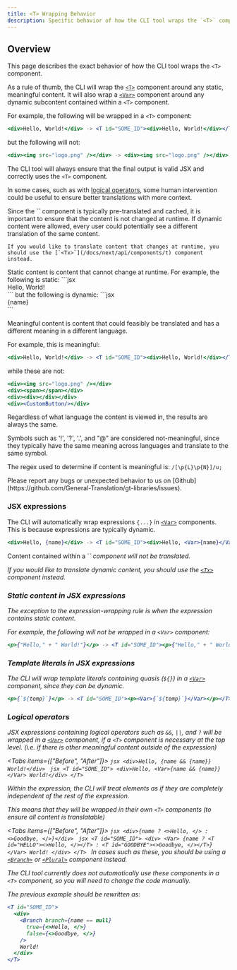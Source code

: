 ```yaml
---
title: <T> Wrapping Behavior
description: Specific behavior of how the CLI tool wraps the `<T>` component
---
```


## Overview

This page describes the exact behavior of how the CLI tool wraps the `<T>` component.

As a rule of thumb, the CLI will wrap the [`<T>`](/docs/next/api/components/t) component around any static, meaningful content.
It will also wrap a [`<Var>`](/docs/next/api/components/var) component around any dynamic subcontent contained within a `<T>` component.

For example, the following will be wrapped in a `<T>` component:
```jsx
<div>Hello, World!</div> -> <T id="SOME_ID"><div>Hello, World!</div></T>
```

but the following will not:
```jsx
<div><img src="logo.png" /></div> -> <div><img src="logo.png" /></div>
```

The CLI tool will always ensure that the final output is valid JSX and correctly uses the `<T>` component.

In some cases, such as with [logical operators](#logical-operators), some human intervention could be useful to ensure better translations with more context.

<Accordions>
  <Accordion title="Why can't <T> components wrap dynamic content?">
    Since the `<T>` component is typically pre-translated and cached, it is important to ensure that the content is not changed at runtime.
    If dynamic content were allowed, every user could potentially see a different translation of the same content.

    If you would like to translate content that changes at runtime, you should use the [`<Tx>`](/docs/next/api/components/t) component instead.
  </Accordion>
  <Accordion title='What is considered "static" content?'>
    Static content is content that cannot change at runtime.
    For example, the following is static:
    ```jsx
    <div>Hello, World!</div>
    ```
    but the following is dynamic:
    ```jsx
    <div>{name}</div>
    ```
  </Accordion>
  <Accordion title='What is considered "meaningful" content?'>
    
Meaningful content is content that could feasibly be translated and has a different meaning in a different language.

For example, this is meaningful:
```jsx
<div>Hello, World!</div> -> <T id="SOME_ID"><div>Hello, World!</div></T>
```
while these are not:
```jsx
<div><img src="logo.png" /></div>
<div><span></span></div>
<div><div></div></div>
<div><CustomButton/></div>
```

Regardless of what language the content is viewed in, the results are always the same.

<Callout type="info">
  Symbols such as '!', '?', '.', and "@" are considered not-meaningful, since they typically have the same meaning across languages and 
  translate to the same symbol.
  
  The regex used to determine if content is meaningful is:
  ```/[\p{L}\p{N}]/u;```
</Callout>
  </Accordion>
</Accordions>

<Callout type="info">
  Please report any bugs or unexpected behavior to us on [Github](https://github.com/General-Translation/gt-libraries/issues).
</Callout>


### JSX expressions

The CLI will automatically wrap expressions `{...}` in [`<Var>`](/docs/next/api/components/var) components.
This is because expressions are typically dynamic. 

```jsx
<div>Hello, {name}</div> -> <T id="SOME_ID"><div>Hello, <Var>{name}</Var></div></T>
```

<Callout type="warn">
  Content contained within a `<Var>` component will not be translated. 
  
  If you would like to translate dynamic content, you should use the [`<Tx>`](/docs/next/api/components/t) component instead.
</Callout>

### Static content in JSX expressions

The exception to the expression-wrapping rule is when the expression contains static content.

For example, the following will not be wrapped in a `<Var>` component:
```jsx
<p>{"Hello," + " World!"}</p> -> <T id="SOME_ID"><p>{"Hello," + " World!"}</p></T>
```


### Template literals in JSX expressions

The CLI will wrap template literals containing quasis (`${}`) in a [`<Var>`](/docs/next/api/components/var) component, since they can be dynamic.
```jsx
<p>{`${temp}`}</p> -> <T id="SOME_ID"><p><Var>{`${temp}`}</Var></p></T>
```

### Logical operators

JSX expressions containing logical operators such as `&&`, `||`, and `?` 
will be wrapped in a [`<Var>`](/docs/next/api/components/var) component,
if a `<T>` component is necessary at the top level. (i.e. if there is other meaningful content outside of the expression)

<Tabs items={["Before", "After"]}>
  <Tab value="Before">
    ```jsx
    <div>Hello, {name && {name}} World!</div>
    ```
  </Tab>
  <Tab value="After">
    ```jsx
    <T id="SOME_ID">
      <div>Hello, <Var>{name && {name}}</Var> World!</div>
    </T>
    ```
  </Tab>
</Tabs>

Within the expression, the CLI will treat elements as if they are completely independent of the rest of the expression.

This means that they will be wrapped in their own `<T>` components (to ensure all content is translatable)

<Tabs items={["Before", "After"]}>
  <Tab value="Before">
    ```jsx
    <div>{name ? <>Hello, </> : <>Goodbye, </>}</div>
    ```
  </Tab>
  <Tab value="After">
    ```jsx
    <T id="SOME_ID">
      <div>
        <Var>
          {name ? <T id="HELLO"><>Hello, </></T> : <T id="GOODBYE"><>Goodbye, </></T>}
        </Var> World!
      </div>
    </T>
    ```
  </Tab>
</Tabs>
<Callout type="warn">
  In cases such as these, you should be using a [`<Branch>`](/docs/next/api/components/branch) or [`<Plural>`](/docs/next/api/components/plural) component instead.

  The CLI tool currently does not automatically use these components in a `<T>` component, so you will need to change the code manually.

  The previous example should be rewritten as:
  ```jsx
  <T id="SOME_ID">
    <div>
      <Branch branch={name == null}
        true={<>Hello, </>}
        false={<>Goodbye, </>}
      />
      World!
    </div>
  </T>
  ```
</Callout>